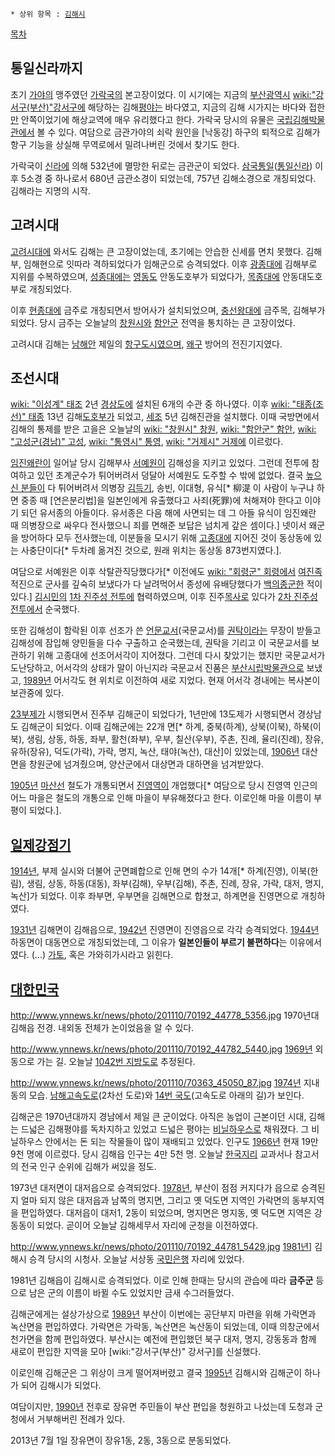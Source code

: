  * 상위 항목 : [[김해시]]

[[목차]]
== 통일신라까지 ==
초기 [[가야]]의 맹주였던 [[금관가야|가락국]]의 본고장이었다. 이 시기에는 지금의 [[부산광역시]] [[wiki:"강서구(부산)"강서구]]에 해당하는 김해[[평야]]는 바다였고, 지금의 김해 시가지는 바다와 접한 [[만]] 안쪽이었기에 해상교역에 매우 유리했다고 한다. 가락국 당시의 유물은 [[국립김해박물관]]에서 볼 수 있다. 여담으로 금관가야의 쇠락 원인을 [낙동강] 하구의 퇴적으로 김해가 항구 기능을 상실해 무역로에서 밀려나버린 것에서 찾기도 한다.

가락국이 [[신라]]에 의해 532년에 멸망한 뒤로는 금관군이 되었다. [[삼국통일]]([[통일신라]]) 이후 5소경 중 하나로서 680년 금관소경이 되었는데, 757년 김해소경으로 개칭되었다. 김해라는 지명의 시작.

== 고려시대 ==
[[고려]]시대에 와서도 김해는 큰 고장이었는데, 초기에는 안습한 신세를 면치 못했다. 김해부, 임해현으로 잇따라 격하되었다가 임해군으로 승격되었다. 이후 [[광종]]대에 김해부로 지위를 수복하였으며, [[성종]]대에는 [[영동도]] 안동도호부가 되었다가, [[목종]]대에 안동대도호부로 개칭되었다.

이후 [[현종(고려)|현종]]대에 금주로 개칭되면서 방어사가 설치되었으며, [[충선왕]]대에 금주목, 김해부가 되었다. 당시 금주는 오늘날의 [[창원시]]와 [[함안군]] 전역을 통치하는 큰 고장이었다.

고려시대 김해는 [[남해안]] 제일의 [[항구]]도시였으며, [[왜구]] 방어의 전진기지였다.

== 조선시대 ==
[[wiki: "이성계" 태조]] 2년 [[경상도]]에 설치된 6개의 수관 중 하나였다. 이후 [[wiki: "태종(조선)" 태종]] 13년 김해[[도호부]]가 되었고, [[세조(조선)|세조]] 5년 김해진관을 설치했다. 이때 국방면에서 김해의 통제를 받은 고을은 오늘날의 [[wiki: "창원시" 창원]], [[wiki: "함안군" 함안]], [[wiki: "고성군(경남)" 고성]], [[wiki: "통영시" 통영]], [[wiki: "거제시" 거제]]에 이르렀다.

[[임진왜란]]이 일어날 당시 김해부사 [[서예원]]이 김해성을 지키고 있었다. 그런데 전투에 참여하고 있던 초계군수가 튀어버려서 덩달아 서예원도 도주할 수 밖에 없었다. 결국 [[높으신 분들]]이 다 튀어버려서 의병장 [[김득기]], 송빈, 이대형, 유식[* 柳湜 이 사람이 누구냐 하면 중종 때 [연은분리법]을 일본인에게 유출했다고 사죄(死罪)에 처해져야 한다고 이야기 되던 유서종의 아들이다. 유서종은 다음 해에 사면되는 데 그 아들 유식이 임진왜란 때 의병장으로 싸우다 전사했으니 죄를 면해준 보답은 넘치게 갚은 셈이다.] 넷이서 왜군을 방어하다 모두 전사했는데, 이분들을 모시기 위해 [[고종(조선)|고종]]대에 지어진 것이 동상동에 있는 사충단이다[* 두차례 옮겨진 것으로, 원래 위치는 동상동 873번지였다.].

여담으로 서예원은 이후 삭탈관직당했다가[* 이전에도 [[wiki: "회령군" 회령]]에서 [[여진족]] 적진으로 군사를 깊숙히 보냈다가 다 날려먹어서 종성에 유배당했다가 [[백의종군]]한 적이 있다.] [[김시민]]의 [[1차 진주성 전투]]에 협력하였으며, 이후 진주[[목사]]로 있다가 [[2차 진주성 전투]]에서 순국했다.

또한 김해성이 함락된 이후 선조가 쓴 [[언문]]교서(국문교서)를 [[권탁]]이라는 무장이 받들고 김해성에 잠입해 양민들을 다수 구출하고 순국했는데, 권탁을 기리고 이 국문교서를 보관하기 위해 고종대에 선조어서각이 지어졌다. 그런데 다시 찾았기는 했지만 국문교서가 도난당하고, 어서각의 상태가 말이 아닌지라 국문교서 진품은 [[부산시립박물관]]으로 보냈고, [[1989년]] 어서각도 현 위치로 이전하여 새로 지었다. 현재 어서각 경내에는 복사본이 보관중에 있다.

[[23부제]]가 시행되면서 진주부 김해군이 되었다가, 1년만에 13도제가 시행되면서 경상남도 김해군이 되었다. 이때 김해군에는 22개 면[* 하계, 중북(하계), 상북(이북), 하북(이북), 생림, 상동, 하동, 좌부, 활천(좌부), 우부, 칠산(우부), 주촌, 진례, 율리(진례), 장유, 유하(장유), 덕도(가락), 가락, 명지, 녹산, 태야(녹산), 대산]이 있었는데, [[1906년]] 대산면을 창원군에 넘겨줬으며, 양산군에서 대상면과 대하면을 넘겨받았다.

[[1905년]] [[마산선]] 철도가 개통되면서 [[진영역]]이 개업했다[* 여담으로 당시 진영역 인근의 어느 마을은 철도의 개통으로 인해 마을이 부유해졌다고 한다. 이로인해 마을 이름이 부평이 되었다.].

== [[일제강점기]] ==
[[1914년]], 부제 실시와 더불어 군면폐합으로 인해 면의 수가 14개[* 하계(진영), 이북(한림), 생림, 상동, 하동(대동), 좌부(김해), 우부(김해), 주촌, 진례, 장유, 가락, 대저, 명지, 녹산]가 되었다. 이후 좌부면, 우부면을 김해면으로 합쳤고, 하계면을 진영면으로 개칭하였다.

[[1931년]] 김해면이 김해읍으로, [[1942년]] 진영면이 진영읍으로 각각 승격되었다. [[1944년]] 하동면이 대동면으로 개칭되었는데, 그 이유가 '''일본인들이 부르기 불편하다'''는 이유에서였다. (...) [[가토]], 혹은 가와히가시라고 읽힌다. 

== [[대한민국]] ==
http://www.ynnews.kr/news/photo/201110/70192_44778_5356.jpg
1970년대 김해읍 전경. 내외동 전체가 논이었음을 알 수 있다.

http://www.ynnews.kr/news/photo/201110/70192_44782_5440.jpg
[[1969년]] 외동으로 가는 길. 오늘날 [[1042번 지방도]]로 추정된다.

http://www.ynnews.kr/news/photo/201110/70363_45050_87.jpg
[[1974년]] 지내동의 모습. [[남해고속도로]](2차선 도로)와 [[14번 국도]](고속도로 아래의 길)가 보인다.

김해군은 1970년대까지 경남에서 제일 큰 군이었다. 아직은 농업이 근본이던 시대, 김해는 드넓은 김해평야를 독차지하고 있었고 드넓은 평야는 [[비닐하우스]]로 채워졌다. 그 비닐하우스 안에서는 돈 되는 작물들이 많이 재배되고 있었다. 인구도 [[1966년]] 현재 19만 9천 명에 이르렀다. 당시 김해읍 인구는 4만 5천 명. 오늘날 [[한국지리]] 교과서나 참고서의 전국 인구 순위에 김해가 써있을 정도.

1973년 대저면이 대저읍으로 승격되었다. [[1978년]], 부산이 점점 커지다가 읍으로 승격된지 얼마 되지 않은 대저읍과 남쪽의 명지면, 그리고 옛 덕도면 지역인 가락면의 동부지역을 편입하였다. 대저읍이 대저1, 2동이 되었으며, 명지면은 명지동, 옛 덕도면 지역은 강동동이 되었다. 곧이어 오늘날 김해세무서 자리에 군청을 이전하였다.

http://www.ynnews.kr/news/photo/201110/70192_44781_5429.jpg
[[1981년]]] 김해시 승격 당시의 시청사. 오늘날 서상동 [[국민은행]] 자리에 있었다.

1981년 김해읍이 김해시로 승격되었다. 이로 인해 한때는 당시의 관습에 따라 '''금주군''' 등으로 남은 군의 이름이 바뀔 수도 있었지만 금새 수그러들었다.

김해군에게는 설상가상으로 [[1989년]] 부산이 이번에는 공단부지 마련을 위해 가락면과 녹산면을 편입하였다. 가락면은 가락동, 녹산면은 녹산동이 되었는데, 이때 의창군에서 천가면을 함께 편입하였다. 부산시는 예전에 편입했던 북구 대저, 명지, 강동동과 함께 새로이 편입한 지역을 모아 [wiki:"강서구(부산)" 강서구]를 신설했다.

이로인해 김해군은 그 위상이 크게 떨어져버렸고 결국 [[1995년]] 김해시와 김해군이 하나가 되어 김해시가 되었다.

여담이지만, [[1990년]] 전후로 장유면 주민들이 부산 편입을 청원하고 나섰는데 도청과 군청에서 거부해버린 전례가 있다.

2013년 7월 1일 장유면이 장유1동, 2동, 3동으로 분동되었다.

